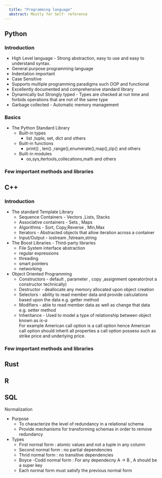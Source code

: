 ```yaml
---
  title: "Programming language"
  abstract: Mostly for Self- reference
---
```


## Python

### Introduction

-   High Level language - Strong abstraction, easy to use and easy to understand syntax.
-   General purpose programming language
-   Indentation important
-   Case Sensitive
-   Supports multiple programming paradigms such OOP and functional
-   Excellently documented and comprehensive standard library
-   Dynamically but Strongly typed - Types are checked at run time and forbids operations that are not of the same type
-   Garbage collected - Automatic memory management

### Basics

-   The Python Standard Library
    -   Built-in types
        -   list ,tuple, set, dict and others
    -   Built-in functions
        -   print() , len() ,range(),enumerate(),map(),zip() and others
    -   Built-in modules
        -   os,sys,itertools,collecations,math and others

### Few important methods and libraries


## C++

### Introduction

-   The standard Template Library
    -   Sequence Containers - Vectors ,Lists, Stacks
    -   Associative containers - Sets , Maps
    -   Algorithms - Sort, Copy,Reverse , Min,Max
    -   Iterators - Abstracted objects that allow iteration across a container
    -   Input/Output - iostream ,fstream,string
-   The Boost Libraries - Third-party libraries
    -   File System interface abstraction
    -   regular expressions
    -   threading
    -   smart pointers
    -   networking
-   Object Oriented Programming
    -   Constructors - default , parameter , copy ,assignment operator(not a constructor technically)
    -   Destructor - deallocate any memory allocated upon object creation
    -   Selectors - ability to read member data and provide calculations based upon the data e.g. getter method
    -   Modifiers - able to read member data as well as change that data e.g. setter method
    -   Inheritance - Used to model a type of relationship between object known as <i> is-a </i> </br> For example American call option is a call option hence American call option should inherit all properties a call option possess such as strike price and underlying price.

### Few important methods and libraries


## Rust

## R

## SQL

Normalization

-   Purpose
    -   To characterize the level of redundancy in a relational schema
    -   Provide mechanisms for transforming schemas in order to remove redundancy
-   Types
    -   First normal form : atomic values and not a tuple in any column
    -   Second normal form : no partial dependencies
    -   Thrid normal form : no transitive dependencies
    -   Boyce -Codd normal form : For any dependecny A -\> B , A should be a super key
    -   Each normal form must satisfy the previous normal form
